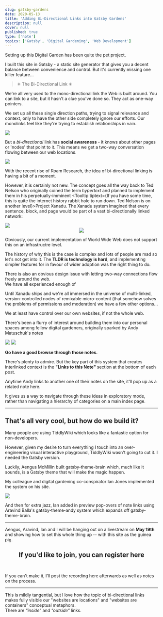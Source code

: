 ```yaml
---
slug: gatsby-gardens
date: 2020-05-13
title: 'Adding Bi-Directional Links into Gatsby Gardens'
description: null
cover: null
published: true
type: ['note']
topics: ['Gatsby', 'Digital Gardening', 'Web Development']
---
```


Setting up this <a to="https://tomcritchlow.com/2019/02/17/building-digital-garden/">Digital Garden</a> has been quite the pet project.

I built this site in <a to="https://www.gatsbyjs.org/">Gatsby</a> - a static site generator that gives you a decent balance between convenience and control. But it's currently missing one killer feature...

> ✳ The Bi-Directional Link ✳


We're all very used to the mono-directional link the Web is built around. You can link to a site, but it hasn't a clue you've done so.
They act as one-way pointers.  

We set up all these single direction paths, trying to signal relevance and context, only to have the other side completely ignore our efforts. Our monolinks feel like they're trying to establish relationships in vain. 


<Image src="https://res.cloudinary.com/dg3gyk0gu/image/upload/v1589455927/maggieappleton.com/notes/Hyperlinks.png" />


But a _bi-directional_ link has **social awareness** - it knows about other pages or 'nodes' that point to it. This means we get a two-way conversation flowing between our web locations.


<Image src="https://res.cloudinary.com/dg3gyk0gu/image/upload/v1589455927/maggieappleton.com/notes/Hyperlinks_2.png" />


With the recent rise of <a to ="https://roamresearch.com/">Roam Research</a>, the idea of bi-directional linking is having a bit of a moment. 

However, it is certainly not new.  The concept goes all the way back to <a to="https://en.wikipedia.org/wiki/Ted_Nelson">Ted Nelson</a> who originally coined the term *hypertext* and planned to implement them in his perpetually-imminent <Tooltip tiptext={<span>If you have some time, this is quite the <a to="https://en.wikipedia.org/wiki/Project_Xanadu">internet history rabbit hole</a> to run down. <a to="https://www.youtube.com/watch?v=F0NgV3yNd2o">Ted Nelson is on another level</a></span>}>Project Xanadu</Tooltip>. The Xanadu system imagined that every sentence, block, and page would be part of a vast bi-directionally linked network:

<ImageFrame>

<Image src="./xanadu.jpeg" />

</ImageFrame>


<Center>

<img src="https://emojipedia-us.s3.dualstack.us-west-1.amazonaws.com/thumbs/120/apple/237/flushed-face_1f633.png" />

</Center>

Obviously, our current implementation of World Wide Web does not support this on an infrastructre level.

The history of why this is the case is complex and lots of people are mad so let's not get into it. The **TLDR is technology is hard**, and implementing simpler features for in favour of wider adoption was the right thing to do. 

There is also an obvious design issue with letting two-way connections flow freely around the web.  
We have all experienced enough of 

Until <a to="https://www.wired.com/1995/06/xanadu/">Xanadu ships</a> and we're all immersed in the universe of multi-linked, version-controlled nodes of remixable micro-content (that somehow solves the problems of permissions and moderation) we have a few other options...

We at least have control over our own websites, if not the whole web.

There's been a flurry of interest around building them into our personal spaces among fellow <a to="https://github.com/MaggieAppleton/digital-gardeners">digital gardeners</a>, originally sparked by <a to ="https://notes.andymatuschak.org/">Andy Matuschuk's notes</a>


<Image src="https://res.cloudinary.com/dg3gyk0gu/image/upload/v1589377187/maggieappleton.com/notes/andy_notes.gif" />


<ImageFrame>

<Image src="./andy-note-links.png" />

</ImageFrame>
  

__Go have a good browse through those notes.__  

<p><Tooltip tiptext="It should be noted Andy is an experienced developer and interaction designer, and these notes should not be taken as the standard expectation for the rest of us normal plebby internet citizens.">There's plenty to admire</Tooltip>. But the key part of this system that creates interlinked context is the <b>"Links to this Note"</b> section at the bottom of each post. </p>

Anytime Andy links to another one of their notes on the site, it'll pop up as a related note here.  

It gives us a way to navigate through these ideas in exploratory mode, rather than navigating a hierarchy of categories on a main index page.

---

## That's all very cool, but how do we build it?

Many people are <a to="https://nesslabs.com/tiddlywiki-beginner-tutorial">using TiddlyWiki</a> which looks like a fantastic option for non-developers.

However, given my desire to turn everything I touch into an over-engineering visual interactive playground, TiddlyWiki wasn't going to cut it. I needed the Gatsby version.

Luckily, <a to="https://aengusmcmillin.com/">Aengus McMillin</a> built <a to="https://github.com/aengusmcmillin/gatsby-theme-brain">gatsby-theme-brain</a> which, much like it sounds, is a Gatsby theme that will make the magic happen.

My colleague and digital gardening co-conspirator Ian Jones <a to="https://www.ianjones.us/notes">implemented the system on his site</a>.

<ImageFrame>

<Image src="./ian-notes.png" />

</ImageFrame>

And then for extra jazz, Ian added in preview pop-overs of note links using <a to="https://aravindballa.com/">Aravind Balla</a>'s <a to="https://github.com/aravindballa/gatsby-theme-andy">gatsby-theme-andy</a> system which expands off gatsby-theme-brain.

---

Aengus, Aravind, Ian and I will be hanging out on a livestream on **May 19th** and showing how to set this whole thing up -- with this site as the guinea pig.

<Center>

<h2>If you'd like to join, <a noTip to="https://zoom.us/webinar/register/WN_hDAaKyTPTE2h4lPtzvssMQ">you can register here</a></h2>
</Center>

<br/>

If you can't make it, I'll post the recording here afterwards as well as notes on the process.

---
<!-- 
In preparation, I started planning out the UX design considerations of this feature.

### What exactly does this look like in action?

We'll need to consider a number of design issues:

1. How will users know if a link is internal or external?
    - On most sites these all look the same, and you find out where you're headed once you've clicked. Making users randomly guess where a link is headed isn't a great UX experience.
    - I like solving this with URL preview tooltips for externals (implemented with Tippy.js)
    - And I also distinguish them with colour - blue leads to the outside web, orange stays inside.
2. How can we visually distinguish between internal links that lead to pages like 'Home' or 'About' vs. links that lead to other notes?
    - Even with the colour distinction, there's now going to be two kinds of internal links - ones to "normal" pages, and ones to linked notes
3. How much content should we show in hover previews for internal page links?
4. How do we visually display page references? -->


This is mildly tangential, but I love how the topic of bi-directional links makes fully visible our "websites are locations" and "websites are containers" conceptual metaphors.  
There are *"inside"* and *"outside"* links.  
